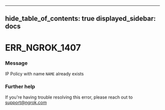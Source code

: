 

---
hide_table_of_contents: true
displayed_sidebar: docs
---


# ERR_NGROK_1407

### Message
IP Policy with name `NAME` already exists

<ErrorDetails />



### Further help
If you're having trouble resolving this error, please reach out to [support@ngrok.com](mailto:support@ngrok.com?subject=Help%20with%20ERR_NGROK_1407)


